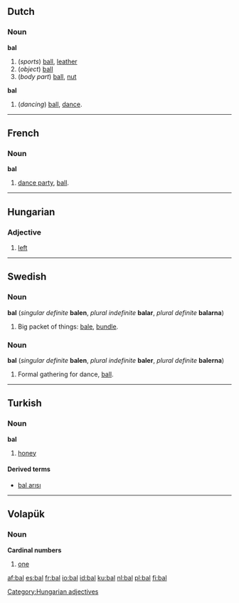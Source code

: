 ==Dutch==

===Noun===
{{nl-noun|ballen|balletje}}
'''bal''' {{m}}
# (''sports'') [[ball]], [[leather]]
# (''object'') [[ball]]
# (''body part'') [[ball]], [[nut]]

{{nl-noun|bals|balletje}}
'''bal''' {{n}}
# (''dancing'') [[ball]], [[dance]].


----

==French==
===Noun===
'''bal''' {{m}}
# [[dance party]], [[ball]].


----

==Hungarian==

===Adjective===

# [[left]]

[[Category:Hungarian adjectives]]


----

==Swedish==
===Noun===
'''bal''' {{c}} (''singular definite'' '''balen''', ''plural indefinite'' '''balar''', ''plural definite'' '''balarna''')

# Big packet of things: [[bale]], [[bundle]].

===Noun===
'''bal''' {{c}} (''singular definite'' '''balen''', ''plural indefinite'' '''baler''', ''plural definite'' '''balerna''')

# Formal gathering for dance, [[ball]].


----

==Turkish==
===Noun===
'''bal'''
# [[honey]]

====Derived terms====
*[[bal arısı]]


----

==Volapük==
===Noun===
'''Cardinal numbers'''
# [[one]]

[[af:bal]]
[[es:bal]]
[[fr:bal]]
[[io:bal]]
[[id:bal]]
[[ku:bal]]
[[nl:bal]]
[[pl:bal]]
[[fi:bal]]